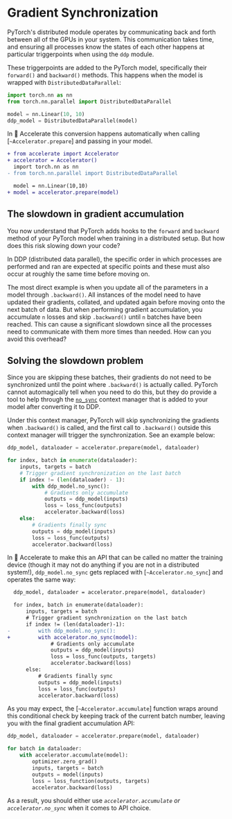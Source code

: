 <!--Copyright 2022 The HuggingFace Team. All rights reserved.

Licensed under the Apache License, Version 2.0 (the "License"); you may not use this file except in compliance with
the License. You may obtain a copy of the License at

http://www.apache.org/licenses/LICENSE-2.0

Unless required by applicable law or agreed to in writing, software distributed under the License is distributed on
an "AS IS" BASIS, WITHOUT WARRANTIES OR CONDITIONS OF ANY KIND, either express or implied. See the License for the
specific language governing permissions and limitations under the License.
-->

# Gradient Synchronization

PyTorch's distributed module operates by communicating back and forth between all of the GPUs in your system.
This communication takes time, and ensuring all processes know the states of each other happens at particular triggerpoints
when using the `ddp` module. 

These triggerpoints are added to the PyTorch model, specifically their `forward()` and `backward()` methods. 
This happens when the model is wrapped with `DistributedDataParallel`:
```python
import torch.nn as nn
from torch.nn.parallel import DistributedDataParallel

model = nn.Linear(10, 10)
ddp_model = DistributedDataParallel(model)
```
In 🤗 Accelerate this conversion happens automatically when calling [`~Accelerator.prepare`] and passing in your model.

```diff
+ from accelerate import Accelerator
+ accelerator = Accelerator()
  import torch.nn as nn
- from torch.nn.parallel import DistributedDataParallel

  model = nn.Linear(10,10)
+ model = accelerator.prepare(model)
```

## The slowdown in gradient accumulation

You now understand that PyTorch adds hooks to the `forward` and `backward` method of your PyTorch model when 
training in a distributed setup. But how does this risk slowing down your code?

In DDP (distributed data parallel), the specific order in which processes are performed and ran are expected
at specific points and these must also occur at roughly the same time before moving on.

The most direct example is when you update all of the parameters in a model through `.backward()`. All instances of the model
need to have updated their gradients, collated, and updated again before moving onto the next batch of data. But when performing 
gradient accumulation, you accumulate `n` losses and skip `.backward()` until `n` batches have been reached. This 
can cause a significant slowdown since all the processes need to communicate with them more times than needed. How 
can you avoid this overhead?

## Solving the slowdown problem

Since you are skipping these batches, their gradients do not need to be synchronized until the point where `.backward()` is actually called. 
PyTorch cannot automagically tell when you need to do this, but they do provide a tool to help through the [`no_sync`](https://pytorch.org/docs/stable/generated/torch.nn.parallel.DistributedDataParallel.html#torch.nn.parallel.DistributedDataParallel.no_sync) context manager
that is added to your model after converting it to DDP.

Under this context manager, PyTorch will skip synchronizing the gradients when `.backward()` is called, and the first call to `.backward()` outside this 
context manager will trigger the synchronization. See an example below:
```python
ddp_model, dataloader = accelerator.prepare(model, dataloader)

for index, batch in enumerate(dataloader):
    inputs, targets = batch
    # Trigger gradient synchronization on the last batch
    if index != (len(dataloader) - 1):
        with ddp_model.no_sync():
            # Gradients only accumulate
            outputs = ddp_model(inputs)
            loss = loss_func(outputs)
            accelerator.backward(loss)
    else:
        # Gradients finally sync
        outputs = ddp_model(inputs)
        loss = loss_func(outputs)
        accelerator.backward(loss)
```

In 🤗 Accelerate to make this an API that can be called no matter the training device (though it may not do anything if you are not in a distributed system!),
`ddp_model.no_sync` gets replaced with [`~Accelerator.no_sync`] and operates the same way:

```diff
  ddp_model, dataloader = accelerator.prepare(model, dataloader)

  for index, batch in enumerate(dataloader):
      inputs, targets = batch
      # Trigger gradient synchronization on the last batch
      if index != (len(dataloader)-1):
-         with ddp_model.no_sync():
+         with accelerator.no_sync(model):
              # Gradients only accumulate
              outputs = ddp_model(inputs)
              loss = loss_func(outputs, targets)
              accelerator.backward(loss)
      else:
          # Gradients finally sync
          outputs = ddp_model(inputs)
          loss = loss_func(outputs)
          accelerator.backward(loss)
```

As you may expect, the [`~Accelerator.accumulate`] function wraps around this conditional check by keeping track of the current batch number, leaving you with the final
gradient accumulation API:

```python
ddp_model, dataloader = accelerator.prepare(model, dataloader)

for batch in dataloader:
    with accelerator.accumulate(model):
        optimizer.zero_grad()
        inputs, targets = batch
        outputs = model(inputs)
        loss = loss_function(outputs, targets)
        accelerator.backward(loss)
```

As a result, you should either use *`accelerator.accumulate` or `accelerator.no_sync`* when it comes to API choice. 